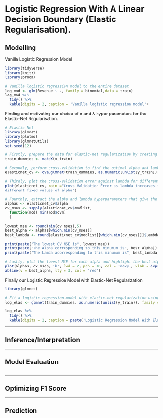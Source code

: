 # Logistic Regression With A Linear Decision Boundary (Elastic Regularisation).

## Modelling

Vanilla Logistic Regression Model

```r
library(tidyverse)
library(knitr)
library(broom)

# Vanilla logistic regression model to the entire dataset
log_mod <- glm(Revenue ~ ., family = binomial,data = train)
log_mod %>% 
  tidy() %>%
  kable(digits = 2, caption = 'Vanilla logistic regression model')
```

Finding and motivating our choice of α and λ hyper parameters for the Elastic-Net Regularisation.

```r
# Elastic Net
library(glmnet)
library(plotmo)
library(glmnetUtils)
set.seed(12)

# Firstly, prepare the data for elastic-net regularization by creating dummy variables for factor columns
train_dummies <- makeX(x_train)

# Secondly, perform cross-validation to find the optimal alpha and lambda hyperparameters
elasticnet_cv <- cva.glmnet(train_dummies, as.numeric(unlist(y_train)), alpha = seq(0, 1, 0.1), nfolds = 10)

# Thirdly, plot the cross-validation error against lambda for different fixed values of alpha
plot(elasticnet_cv, main ="Cross Validation Error as lambda increases for 
different fixed values of alpha")

# Fourthly, extract the alpha and lambda hyperparameters that give the lowest cross-validation error
alphas <- elasticnet_cv$alpha 
cv_mses <- sapply(elasticnet_cv$modlist,
  function(mod) min(mod$cvm) 
  )

lowest_mse <- round(min(cv_mses),5)
best_alpha <- alphas[which.min(cv_mses)]
best_lambda <- round(elasticnet_cv$modlist[[which.min(cv_mses)]]$lambda.min,6)

print(paste("The lowest CV MSE is", lowest_mse))
print(paste("The Alpha corresponding to this minumum is", best_alpha))
print(paste("The Lamda acorresponding to this minumum is", best_lambda))

# Lastly, plot the lowest MSE for each alpha and highlight the best alpha 
plot(alphas, cv_mses, 'b', lwd = 2, pch = 16, col = 'navy', xlab = expression(alpha), ylab = 'CV MSE')
abline(v = best_alpha, lty = 3, col = 'red')
```

Finally our Logistic Regression Model with Elastic-Net Regularization

```r
library(glmnet)

# Fit a logistic regression model with elastic-net regularization using the best alpha and lambda
log_elas <- glmnet(train_dummies, as.numeric(unlist(y_train)), family = "binomial", alpha = best_alpha, lambda = best_lambda, standardize = T)

log_elas %>% 
  tidy() %>%
  kable(digits = 2, caption = paste('Logistic Regression Model With Elastic Regularisation and lambda is ',best_lambda, "and alpha", best_alpha))
```

------------------------------------------------------------------------

\newpage

## Inference/Interpretation

------------------------------------------------------------------------

\newpage

## Model Evaluation

```r

```

------------------------------------------------------------------------

\newpage

## Optimizing F1 Score

------------------------------------------------------------------------

\newpage

## Prediction
